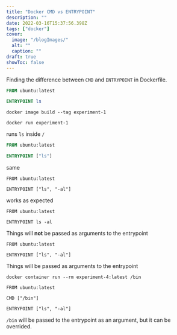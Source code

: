 ```yaml
---
title: "Docker CMD vs ENTRYPOINT"
description: ""
date: 2022-03-16T15:37:56.398Z
tags: ["docker"]
cover:
  image: "/blogImages/"
  alt: ""
  caption: ""
draft: true
showToc: false
---
```


Finding the difference between `CMD` and `ENTRYPOINT` in Dockerfile.

```dockerfile
FROM ubuntu:latest

ENTRYPOINT ls
```

```
docker image build --tag experiment-1

docker run experiment-1
```

runs `ls` inside `/`

```dockerfile
FROM ubuntu:latest

ENTRYPOINT ["ls"]
```

same

```
FROM ubuntu:latest

ENTRYPOINT ["ls", "-al"]
```

works as expected

```
FROM ubuntu:latest

ENTRYPOINT ls -al
```

Things will **not** be passed as arguments to the entrypoint

```
FROM ubuntu:latest

ENTRYPOINT ["ls", "-al"]
```

Things will be passed as arguments to the entrypoint

```
docker container run --rm experiment-4:latest /bin
```

```
FROM ubuntu:latest

CMD ["/bin"]

ENTRYPOINT ["ls", "-al"]
```

`/bin` will be passed to the entrypoint as an argument, but it can be overrided.